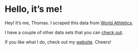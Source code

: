 # Hello, it's me!

Hey! It's me, Thomas. I scraped this data from [World Athletics](https://worldathletics.org).

I have a couple of other data sets that you can [check out](https://www.camminady.dev/contents/datasets.html).

If you like what I do, check out my [website](https://www.camminady.dev). Cheers!
